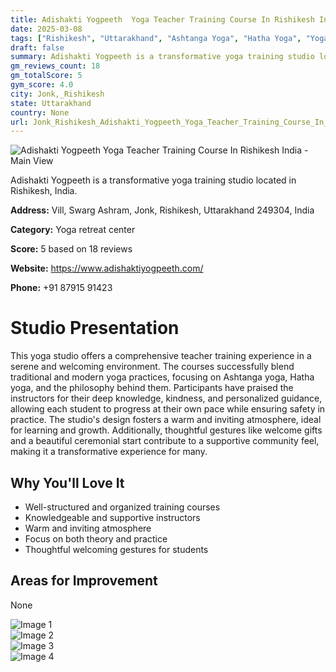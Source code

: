 ```yaml
---
title: Adishakti Yogpeeth  Yoga Teacher Training Course In Rishikesh India
date: 2025-03-08
tags: ["Rishikesh", "Uttarakhand", "Ashtanga Yoga", "Hatha Yoga", "Yoga Philosophy", "supportive atmosphere", "well-structured programs", "Jonk, Rishikesh"]  
draft: false
summary: Adishakti Yogpeeth is a transformative yoga training studio located in Rishikesh, India.
gm_reviews_count: 18
gm_totalScore: 5
gym_score: 4.0
city: Jonk,_Rishikesh
state: Uttarakhand
country: None
url: Jonk_Rishikesh_Adishakti_Yogpeeth_Yoga_Teacher_Training_Course_In_Rishikesh_India
---
```


<div className="aspect-[16/9] relative my-8">
  <img 
    src="https://lh5.googleusercontent.com/p/AF1QipOAnuK1kjaIZsJ_zkBrHV-gw3SQB86egnjNH9jg=w1920-h1080-k-no"
    alt="Adishakti Yogpeeth  Yoga Teacher Training Course In Rishikesh India - Main View"
    className="object-cover absolute inset-0 w-full h-full rounded-lg"
  />
</div>

Adishakti Yogpeeth is a transformative yoga training studio located in Rishikesh, India.

**Address:** Vill, Swarg Ashram, Jonk, Rishikesh, Uttarakhand 249304, India

**Category:** Yoga retreat center

**Score:** 5 based on 18 reviews

**Website:** https://www.adishaktiyogpeeth.com/

**Phone:** +91 87915 91423

# Studio Presentation

This yoga studio offers a comprehensive teacher training experience in a serene and welcoming environment. The courses successfully blend traditional and modern yoga practices, focusing on Ashtanga yoga, Hatha yoga, and the philosophy behind them. Participants have praised the instructors for their deep knowledge, kindness, and personalized guidance, allowing each student to progress at their own pace while ensuring safety in practice. The studio's design fosters a warm and inviting atmosphere, ideal for learning and growth. Additionally, thoughtful gestures like welcome gifts and a beautiful ceremonial start contribute to a supportive community feel, making it a transformative experience for many.

## Why You'll Love It

- Well-structured and organized training courses
- Knowledgeable and supportive instructors
- Warm and inviting atmosphere
- Focus on both theory and practice
- Thoughtful welcoming gestures for students

## Areas for Improvement

None

<div className="grid grid-cols-1 xl:grid-cols-2 gap-4 my-8">
<div className="aspect-[4/3] relative"><img src="https://lh5.googleusercontent.com/p/AF1QipMyxyoQVIqr1ClcssOWo5bNtX2ss1KXXCqubpfA=w1920-h1080-k-no" alt="Image 1" className="object-cover absolute inset-0 w-full h-full rounded-lg" /></div>
<div className="aspect-[4/3] relative"><img src="https://lh5.googleusercontent.com/p/AF1QipOZS1Eqm9iXxguUbBQsUAvlyfE4VXGDo0C4MRQ8=w1920-h1080-k-no" alt="Image 2" className="object-cover absolute inset-0 w-full h-full rounded-lg" /></div>
<div className="aspect-[4/3] relative"><img src="https://lh5.googleusercontent.com/p/AF1QipNal_O4cGQJ_hKje0yaLlVrHuRfl8jhRj3LPcPg=w1920-h1080-k-no" alt="Image 3" className="object-cover absolute inset-0 w-full h-full rounded-lg" /></div>
<div className="aspect-[4/3] relative"><img src="https://lh5.googleusercontent.com/p/AF1QipPXMLNbClz11mFwVpb2sU4Tbi_WK30y3NEOJZHr=w1920-h1080-k-no" alt="Image 4" className="object-cover absolute inset-0 w-full h-full rounded-lg" /></div>
</div>